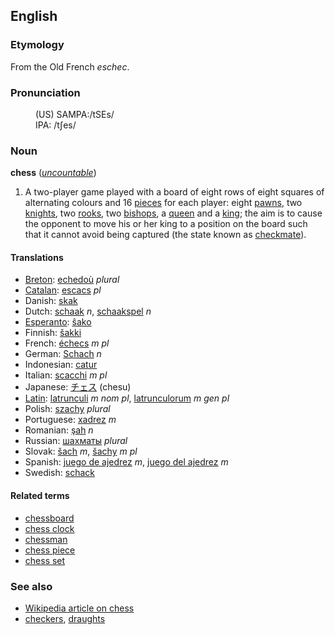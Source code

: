 ==English==
===Etymology===
From the Old French ''eschec''.

===Pronunciation===
:(US) SAMPA:/tSEs/
:IPA: /tʃes/

===Noun===
'''chess''' (''[[uncountable]]'')
# A two-player game played with a board of eight rows of eight squares of alternating colours and 16 [[piece]]s for each player: eight [[pawn]]s, two [[knight]]s, two [[rook]]s, two [[bishop]]s, a [[queen]] and a [[king]]; the aim is to cause the opponent to move his or her king to a position on the board such that it cannot avoid being captured (the state known as [[checkmate]]).

====Translations====
*[[Breton]]: [[echedoù]] ''plural''
*[[Catalan]]: [[escacs]] ''pl''
*Danish: [[skak]]
*Dutch: [[schaak]] ''n'', [[schaakspel]] ''n'' <!--Wikipedia has "schaken"-->
*[[Esperanto]]: [[ŝako]]
*Finnish: [[šakki]]
*French: [[échecs]] ''m pl''
*German: [[Schach]] ''n''
*Indonesian: [[catur]]
*Italian: [[scacchi]] ''m pl''
*Japanese: [[チェス]] (chesu)
*[[Latin]]: [[latrunculi]] ''m nom pl'', [[latrunculorum]] ''m gen pl''
*Polish: [[szachy]] ''plural''
*Portuguese: [[xadrez]] ''m''
*Romanian: [[şah]] ''n''
*Russian: [[шахматы]] ''plural''
*Slovak: [[šach]] ''m'', [[šachy]] ''m pl''
*Spanish: [[juego de ajedrez]] ''m'', [[juego del ajedrez]] ''m'' <!--Wikipedia has "ajedrez"-->
*Swedish: [[schack]]

====Related terms====
*[[chessboard]]
*[[chess clock]]
*[[chessman]]
*[[chess piece]]
*[[chess set]]

===See also===
*[[en:Chess|Wikipedia article on chess]]
*[[checkers]], [[draughts]]